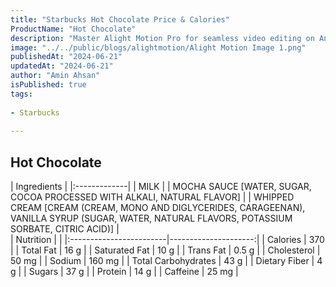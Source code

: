 ```yaml
---
title: "Starbucks Hot Chocolate Price & Calories"
ProductName: "Hot Chocolate" 
description: "Master Alight Motion Pro for seamless video editing on Android, iOS, and Tablets with our ultimate guide, unlocking advanced features and elevating your skills in 2024!"
image: "../../public/blogs/alightmotion/Alight Motion Image 1.png"
publishedAt: "2024-06-21"
updatedAt: "2024-06-21"
author: "Amin Ahsan"
isPublished: true
tags:
 
- Starbucks
      
---
```


 
## Hot Chocolate 
  
<div className="tables-container">
  <div className="table-wrapper">
    | Ingredients  |  
    |:-------------|
    | MILK |
    | MOCHA SAUCE [WATER, SUGAR, COCOA PROCESSED WITH ALKALI, NATURAL FLAVOR] |
    | WHIPPED CREAM [CREAM (CREAM, MONO AND DIGLYCERIDES, CARAGEENAN), VANILLA SYRUP (SUGAR, WATER, NATURAL FLAVORS, POTASSIUM SORBATE, CITRIC ACID)] |
  </div>
  <div className="table-wrapper">
    | Nutrition               |                      |  
    |:------------------------|---------------------:|
    | Calories                | 370                  |
    | Total Fat               | 16 g                  |
    | Saturated Fat           | 10 g                  |
    | Trans Fat               | 0.5 g                  |
    | Cholesterol             | 50 mg                 |
    | Sodium                  | 160 mg               |
    | Total Carbohydrates     | 43 g                 |
    | Dietary Fiber           | 4 g                  |
    | Sugars                  | 37 g                 |
    | Protein                 | 14 g                  |
    | Caffeine                | 25 mg               |
  </div>
</div>
<style jsx>{`
  .tables-container {
    display: flex;
    flex-direction: row;
    gap: 30px;
  }
  .table-wrapper {
    width: 500px; /* Adjust as needed */
  }
  @media (max-width: 768px) {
    .tables-container {
      flex-direction: column;
      gap: 0px; /* Adjust as needed */
    }
    .table-wrapper {
      width: 100%; /* Adjust as needed */
    }
  }
`}</style>
